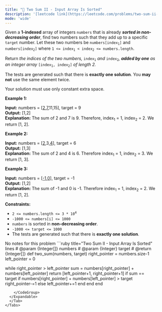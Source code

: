 ```yaml
---
title: "🧀 Two Sum II - Input Array Is Sorted"
description: '[leetcode link](https://leetcode.com/problems/two-sum-ii-input-array-is-sorted/description/)'
mode: 'wide'
---
```

<Tabs>
  <Tab title="Question" icon="circle-question" iconType="regular">
    <Card>
      <p>Given a <strong>1-indexed</strong> array of integers <code>numbers</code> that is already <strong><em>sorted in non-decreasing order</em></strong>, find two numbers such that they add up to a specific <code>target</code> number. Let these two numbers be <code>numbers[index<sub>1</sub>]</code> and <code>numbers[index<sub>2</sub>]</code> where <code>1 &lt;= index<sub>1</sub> &lt; index<sub>2</sub> &lt;= numbers.length</code>.</p>  <p>Return<em> the indices of the two numbers, </em><code>index<sub>1</sub></code><em> and </em><code>index<sub>2</sub></code><em>, <strong>added by one</strong> as an integer array </em><code>[index<sub>1</sub>, index<sub>2</sub>]</code><em> of length 2.</em></p>  <p>The tests are generated such that there is <strong>exactly one solution</strong>. You <strong>may not</strong> use the same element twice.</p>  <p>Your solution must use only constant extra space.</p>   <p><strong class="example">Example 1:</strong></p>   <strong>Input:</strong> numbers = [<u>2</u>,<u>7</u>,11,15], target = 9 <br/> <strong>Output:</strong> [1,2] <br/> <strong>Explanation:</strong> The sum of 2 and 7 is 9. Therefore, index<sub>1</sub> = 1, index<sub>2</sub> = 2. We return [1, 2].   <p><strong class="example">Example 2:</strong></p>   <strong>Input:</strong> numbers = [<u>2</u>,3,<u>4</u>], target = 6 <br/> <strong>Output:</strong> [1,3] <br/> <strong>Explanation:</strong> The sum of 2 and 4 is 6. Therefore index<sub>1</sub> = 1, index<sub>2</sub> = 3. We return [1, 3].   <p><strong class="example">Example 3:</strong></p>   <strong>Input:</strong> numbers = [<u>-1</u>,<u>0</u>], target = -1 <br/> <strong>Output:</strong> [1,2] <br/> <strong>Explanation:</strong> The sum of -1 and 0 is -1. Therefore index<sub>1</sub> = 1, index<sub>2</sub> = 2. We return [1, 2].    <p><strong>Constraints:</strong></p>  <ul>  <li><code>2 &lt;= numbers.length &lt;= 3 * 10<sup>4</sup></code></li>  <li><code>-1000 &lt;= numbers[i] &lt;= 1000</code></li>  <li><code>numbers</code> is sorted in <strong>non-decreasing order</strong>.</li>  <li><code>-1000 &lt;= target &lt;= 1000</code></li>  <li>The tests are generated such that there is <strong>exactly one solution</strong>.</li> </ul> 
    </Card>
  </Tab>
  <Tab title="Solution" icon="lightbulb" iconType="regular" >
    <Card>
      No notes for this problem
</Card>
  <Expandable title="code">
    <CodeGroup dropdown>
```ruby title="Two Sum II - Input Array Is Sorted" lines
# @param {Integer[]} numbers
# @param {Integer} target
# @return {Integer[]}
def two_sum(numbers, target)
  right_pointer = numbers.size-1
  left_pointer = 0

  while right_pointer > left_pointer
    sum = numbers[right_pointer] + numbers[left_pointer]
    return [left_pointer+1, right_pointer+1] if sum == target
    if numbers[right_pointer] + numbers[left_pointer] > target
      right_pointer-=1 
    else
      left_pointer+=1
    end
  end
end
```
    </CodeGroup>
  </Expandable>
  </Tab>
</Tabs>